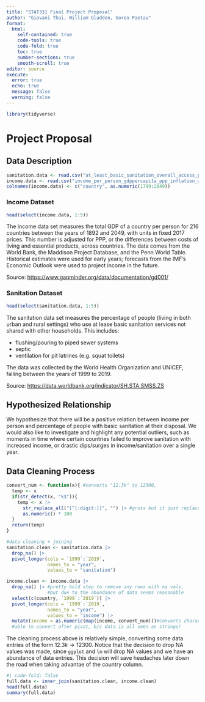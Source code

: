```yaml
---
title: "STAT331 Final Project Proposal"
author: "Giovani Thai, William Gladden, Soren Paetau"
format: 
  html:
    self-contained: true
    code-tools: true
    code-fold: true
    toc: true
    number-sections: true
    smooth-scroll: true
editor: source
execute: 
  error: true
  echo: true
  message: false
  warning: false
---
```


```r
library(tidyverse)
```

# Project Proposal



## Data Description
```r

sanitation.data <- read.csv("at_least_basic_sanitation_overall_access_percent.csv", check.names = F)
income.data <- read.csv("income_per_person_gdppercapita_ppp_inflation_adjusted.csv")
colnames(income.data) <- c("country", as.numeric(1799:2049))
```

### Income Dataset
```r
head(select(income.data, 1:5))
```
The income data set measures the total GDP of a country per person for 216 countries between the years of 1892 and 2049, with units in fixed 2017 prices. This number is adjusted for PPP, or the differences between costs of living and essential products, across countries. The data comes from the World Bank, the Maddison Project Database, and the Penn World Table. Historical estimates were used for early years; forecasts from the IMF's Economic Outlook were used to project income in the future.

Source: <https://www.gapminder.org/data/documentation/gd001/>

### Sanitation  Dataset
```r
head(select(sanitation.data, 1:5))
```
The sanitation data set measures the percentage of people (living in both urban and rural settings) who use at lease basic sanitation services not shared with other households. This includes:

+ flushing/pouring to piped sewer systems
+ septic
+ ventilation for pit latrines (e.g. squat toilets)

The data was collected by the World Health Organization and UNICEF, falling between the years of 1999 to 2019.

Source: <https://data.worldbank.org/indicator/SH.STA.SMSS.ZS>

## Hypothesized Relationship
We hypothesize that there will be a positive relation between income per person and percentage of people with basic sanitation at their disposal. We would also like to investigate and highlight any potential outliers, such as moments in time where certain countries failed to improve sanitation with increased income, or drastic dips/surges in income/sanitation over a single year.


## Data Cleaning Process
```r
convert_num <- function(x){ #converts "12.3k" to 12300,  
  temp <- x
  if(str_detect(x, "k$")){
    temp <- x |> 
      str_replace_all("[^[:digit:]]", "") |> #gross but it just replaces any non-number with ""
      as.numeric() * 100
  }
  return(temp)
}

#data cleaning + joining
sanitation.clean <- sanitation.data |>
  drop_na() |>
  pivot_longer(cols = `1999`:`2019`,
               names_to = "year",
               values_to = "sanitation")

income.clean <- income.data |>
  drop_na() |> #pretty bold step to remove any rows with na vals, 
               #but due to the abundance of data seems reasonable
  select(c(country, `1999`:`2019`)) |>
  pivot_longer(cols = `1999`:`2019`,
               names_to = "year",
               values_to = "income") |>
  mutate(income = as.numeric(map(income, convert_num)))#converts characters,
  #able to convert after pivot, b/c data is all seen as strings!
```
The cleaning process above is relatively simple, converting some data entries of the form $12.3k \to 12300$. Notice that the decision to drop NA values was made, since `ggplot` and `lm` will drop NA values and we have an abundance of data entries. This decision will save headaches later down the road when taking advantae of the country column.

```r
#| code-fold: false
full.data <- inner_join(sanitation.clean, income.clean)
head(full.data)
summary(full.data)
```
